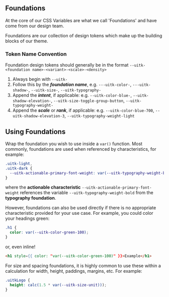 
<Meta title="Documentation/Styles and Theming/Foundations/Introduction" />

## Foundations

At the core of our CSS Variables are what we call 'Foundations' and have come from our design team.

Foundations are our collection of design tokens which make up the building blocks of our theme.

### Token Name Convention

Foundation design tokens should generally be in the format `--uitk-<foundation name>-<variant>-<scale>-<density>`

1. Always begin with `--uitk-`
2. Follow this by the **_foundation name_**, e.g. `---uitk-color-`, `---uitk-shadow-`, `--uitk-size-`, `--uitk-typography-`
3. Append the **_intent_**, if applicable: e.g. `--uitk-color-blue-`, `--uitk-shadow-elevation-`, `--uitk-size-toggle-group-button`, `--uitk-typography-weight-`
4. Append the **_scale_** or **_rank_**, if applicable: e.g. `--uitk-color-blue-700`, `--uitk-shadow-elevation-3`, `--uitk-typography-weight-light`

## Using Foundations

Wrap the foundation you wish to use inside a `var()` function. Most commonly, foundations are used when referenced by characteristics, for example:

```css
.uitk-light,
.uitk-dark {
  --uitk-actionable-primary-font-weight: var(--uitk-typography-weight-bold);
}
```

where the **actionable characteristic** `--uitk-actionable-primary-font-weight` references the variable `--uitk-typography-weight-bold` from the **typography foundation**.

However, foundations can also be used directly if there is no appropriate characteristic provided for your use case. For example, you could color your headings green:

```css
.h1 {
  color: var(--uitk-color-green-100);
}
```

or, even inline!

```html
<h1 style={{ color: "var(--uitk-color-green-100)" }}>Example</h1>
```

For size and spacing foundations, it is highly common to use these within a calculation for width, height, paddings, margins, etc. For example:

```css
.uitkLogo {
  height: calc(1.5 * var(--uitk-size-unit)));
}
```
